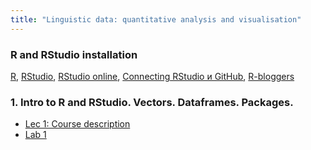```yaml
---
title: "Linguistic data: quantitative analysis and visualisation"
---
```


### R and RStudio installation
[R](https://www.r-project.org/), [RStudio](https://www.rstudio.com/products/rstudio/download/#download), [RStudio online](https://www.rollapp.com/app/rstudio), [Connecting RStudio и GitHub](http://happygitwithr.com/rstudio-git-github.html), [R-bloggers](https://www.r-bloggers.com/)

### 1. Intro to R and RStudio. Vectors. Dataframes. Packages.

* [Lec 1: Course description](https://agricolamz.github.io/2017-MAG_R_course/Lec_1_Course_description.html)
* [Lab 1](https://agricolamz.github.io/2017-MAG_R_course/Lab_1.html)
